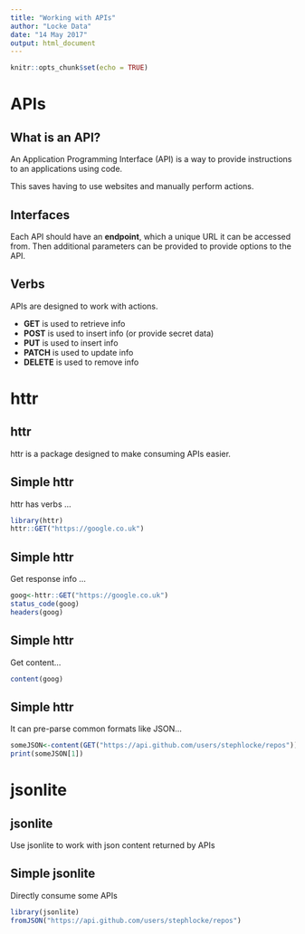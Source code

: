 ```yaml
---
title: "Working with APIs"
author: "Locke Data"
date: "14 May 2017"
output: html_document
---
```


```r
knitr::opts_chunk$set(echo = TRUE)
```

# APIs

## What is an API?
An Application Programming Interface (API) is a way to provide instructions to an applications using code.

This saves having to use websites and manually perform actions.

## Interfaces
Each API should have an **endpoint**, which a unique URL it can be accessed from. Then additional parameters can be provided to provide options to the API.

## Verbs
APIs are designed to work with actions.

- **GET** is used to retrieve info
- **POST** is used to insert info (or provide secret data)
- **PUT** is used to insert info
- **PATCH** is used to update info
- **DELETE** is used to remove info

# httr

## httr
httr is a package designed to make consuming APIs easier.

## Simple httr

httr has verbs ...

```r
library(httr)
httr::GET("https://google.co.uk")
```

## Simple httr

Get response info ...
```r
goog<-httr::GET("https://google.co.uk")
status_code(goog)
headers(goog)
```

## Simple httr

Get content...
```r
content(goog)
```

## Simple httr

It can pre-parse common formats like JSON...
```r
someJSON<-content(GET("https://api.github.com/users/stephlocke/repos"))
print(someJSON[1])
```
# jsonlite

## jsonlite
Use jsonlite to work with json content returned by APIs

## Simple jsonlite
Directly consume some APIs
```r
library(jsonlite)
fromJSON("https://api.github.com/users/stephlocke/repos")
```